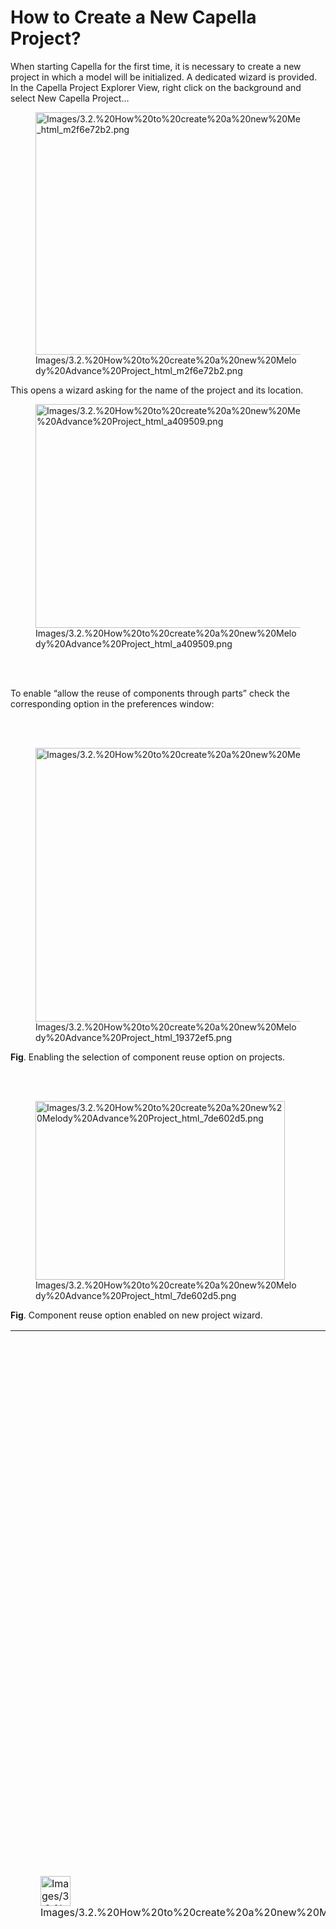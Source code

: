             
= How to Create a New Capella Project? =
 
When starting Capella for the first time, it is necessary to create a new project in which a model will be initialized. A dedicated wizard is provided. In the Capella Project Explorer View, right click on the background and select New Capella Project&hellip;

 
[[Image:Images/3.2.%20How%20to%20create%20a%20new%20Melody%20Advance%20Project_html_m2f6e72b2.png|627x388px]]

 
This opens a wizard asking for the name of the project and its location.

 
[[Image:Images/3.2.%20How%20to%20create%20a%20new%20Melody%20Advance%20Project_html_a409509.png|460x358px]]

 
<br>
<br>

 
To enable &ldquo;allow the reuse of components through parts&rdquo; check the corresponding option in the preferences window:

 
<br>
<br>

 
[[Image:Images/3.2.%20How%20to%20create%20a%20new%20Melody%20Advance%20Project_html_19372ef5.png|764x438px]]

 
'''Fig'''. Enabling the selection of component reuse option on projects.

 
<br>
<br>

 
[[Image:Images/3.2.%20How%20to%20create%20a%20new%20Melody%20Advance%20Project_html_7de602d5.png|399x286px]]

 
'''Fig'''. Component reuse option enabled on new project wizard.

         
{| border="1"
|-
| 
[[Image:Images/3.2.%20How%20to%20create%20a%20new%20Melody%20Advance%20Project_html_3c78e109.png|48x48px]]

 
| 
On this page of the wizard, the strategy regarding the management 				of Components and Parts has to be defined.

 
When reuse of components is allowed, it means Components are seen 				as &ldquo;types&rdquo;. Several Parts can be typed by a same 				Component. While this alternative may be closer to UML / SysML 				way of managing of Components / Blocks, it also requires a deeper 				understanding of the relationships between Types, Parts and 				Instances.

 
When reuse of components though Parts is not allowed, Components 				are seen as &ldquo;instances&rdquo;. Concretely, the &ldquo;Part&rdquo; 				concept is almost hidden by the tool, letting the end user focus 				only on Components. Reuse is managed using Patterns (see 				dedicated documentation).

 
<br>
<br>

 
The default setting is No. Unless having motivated reasons, this 				default choice is the one make when following the Arcadia 				methodology.

 
<br>
<br>

 
Once a model has 				been started with one of these two alternatives, it requires an 				advanced level of expertise to switch back to the other 				alternative. Should this be needed, please contact Capella 				support.

 
|}  
When a new project is created, the model structure is automatically initialized. This page of the wizard allows specifying whether the default model structure should include Operational Analysis and EPBS Architecture.

 
[[Image:Images/3.2.%20How%20to%20create%20a%20new%20Melody%20Advance%20Project_html_1c3d37be.png|296x246px]]

         
{| border="1"
|-
| 
[[Image:Images/3.2.%20How%20to%20create%20a%20new%20Melody%20Advance%20Project_html_3c78e109.png|48x48px]]

 
| 
Whatever the choice made in this page of the 				wizard, it remains possible to modify this selection after 				the creation of the project:

 
* Either by adding manually Operational Analysis or EPBS
* Either by 					removing Operational Analysis or EPBS. This case leads to 					deletion of the associated parts of the model. A confirmation 					request is raised to protect the user against accidental 					deletion.
 
|}  
The following page proposes the list of available Viewpoints. Capella diagrams are ordered in one Viewpoint per engineering phase, plus a common one. Depending on the planned activities for a given session, it may not be systematically useful to load all the viewpoints. A dedicated tool allows activating / deactivating Viewpoints at any moment later on.

 
Clicking on Finish will create the basic model structure.

 
[[Image:Images/3.2.%20How%20to%20create%20a%20new%20Melody%20Advance%20Project_html_m156d26b.png|464x528px]]

 
The Capella Overview is automatically displayed.

 
[[Image:Images/3.2.%20How%20to%20create%20a%20new%20Melody%20Advance%20Project_html_m873f5a6.png|414x479px]]

 
<br>
<br>

   